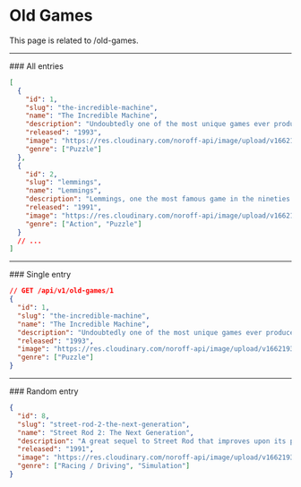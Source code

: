 
# Old Games

This page is related to /old-games.

<Hr />
### All entries

<EndpointDetails path="/old-games" />

```json
[
  {
    "id": 1,
    "slug": "the-incredible-machine",
    "name": "The Incredible Machine",
    "description": "Undoubtedly one of the most unique games ever produced for the PC, The Incredible Machines 1 is a dream come true for anyone who as a child likes to tinker with gadgets and toys. It is a puzzle game par excellence and beyond: you have to use wacky gadgets and tools given for each level to accomplish objectives. Puzzles start out relaxing and get fiendish very quickly, as later levels require not only ingenuity but also precise timing. A true classic.",
    "released": "1993",
    "image": "https://res.cloudinary.com/noroff-api/image/upload/v1662193928/noroff/old-games/the-incredible-machine.png",
    "genre": ["Puzzle"]
  },
  {
    "id": 2,
    "slug": "lemmings",
    "name": "Lemmings",
    "description": "Lemmings, one the most famous game in the nineties. You are in charge of a group of lemmings on their way to their home. Inspired from the legend of the dumb lemming running straight in to danger, the lemmings pop from a portal and walk straight until they find an obstacle. The goal is to build a way to the exit with minimum casualties along the way. Of course dangers are everywhere : pitfall, traps, cliffs, etc...   Hopefully, the lemmings are able to make a lot of things, but you have to tell them to do it. Lemmings can make their fellow friends stop and turn around, build bridges, use an umbrella to fall slowly and much more. With a clever use of the often limited number of abilities, you may lead the lemmings to the exit.",
    "released": "1991",
    "image": "https://res.cloudinary.com/noroff-api/image/upload/v1662193927/noroff/old-games/lemmings.gif",
    "genre": ["Action", "Puzzle"]
  }
  // ...
]
```

<Hr />
### Single entry

<EndpointDetails path="/old-games/<id>" />

```json
// GET /api/v1/old-games/1
{
  "id": 1,
  "slug": "the-incredible-machine",
  "name": "The Incredible Machine",
  "description": "Undoubtedly one of the most unique games ever produced for the PC, The Incredible Machines 1 is a dream come true for anyone who as a child likes to tinker with gadgets and toys. It is a puzzle game par excellence and beyond: you have to use wacky gadgets and tools given for each level to accomplish objectives. Puzzles start out relaxing and get fiendish very quickly, as later levels require not only ingenuity but also precise timing. A true classic.",
  "released": "1993",
  "image": "https://res.cloudinary.com/noroff-api/image/upload/v1662193928/noroff/old-games/the-incredible-machine.png",
  "genre": ["Puzzle"]
}
```

<Hr />
### Random entry

<EndpointDetails path="/old-games/random" />

```json
{
  "id": 8,
  "slug": "street-rod-2-the-next-generation",
  "name": "Street Rod 2: The Next Generation",
  "description": "A great sequel to Street Rod that improves upon its predecessor in every respect, Street Rod 2 features more and faster cars, more challenging courses, and new customization options that were added based on fans' input from the first game. Obviously following the proven 'if it ain't broke, don't fix it' school of though, California Dreams retains all the fun of Street Rod while adding many options. (Read my review of Street Rod for an overview of gameplay and objective-- both of which remain the same here). In addition to changing engine and transmission, you can now add fuel injector, add muffler mod's, and change the car's gear ratio.",
  "released": "1991",
  "image": "https://res.cloudinary.com/noroff-api/image/upload/v1662193928/noroff/old-games/street-rod-2-the-next-generation.gif",
  "genre": ["Racing / Driving", "Simulation"]
}
```
